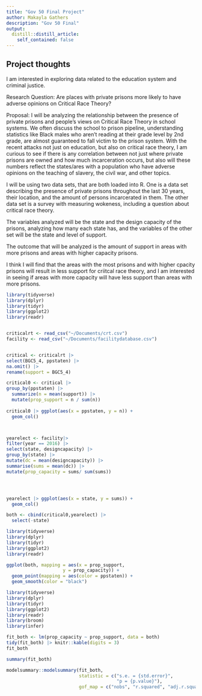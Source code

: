 ```yaml
---
title: "Gov 50 Final Project"
author: Makayla Gathers
description: "Gov 50 Final"
output:
  distill::distill_article:
    self_contained: false
---
```



## Project thoughts

I am interested in exploring data related to the education system and criminal justice. 

Research Question: Are places with private prisons more likely to have adverse opinions on Critical Race Theory?

Proposal: I will be analyzing the relationship between the presence of private prisons and people's views on Critical Race Theory in school systems. We often discuss the school to prison pipeline, understanding statistics like Black males who aren't reading at their grade level by 2nd grade, are almost guaranteed to fall victim to the prison system. With the recent attacks not just on education, but also on critical race theory, I am curious to see if there is any correlation between not just where private prisons are owned and how much incarceration occurs, but also will these numbers reflect the states/ares with a population who have adverse opinions on the teaching of slavery, the civil war, and other topics. 

I will be using two data sets, that are both loaded into R. One is a data set describing the presence of private prisons throughout the last 30 years, their location, and the amount of persons incarcerated in them. The other data set is a survey with measuring wokeness, including a question about critical race theory. 

The variables analyzed will be the state and the design capacity of the prisons, analyzing how many each state has, and the variables of the other set will be the state and level of support. 

The outcome that will be analyzed is the amount of support in areas with more prisons and areas with higher capacity prisons. 

I think I will find that the areas with the most prisons and with higher cpacity prisons will result in less support for criitcal race theory, and I am interested in seeing if areas with more capacity will have less support than areas with more prisons. 

```r
library(tidyverse)
library(dplyr)
library(tidyr)
library(ggplot2)
library(readr)


criticalrt <- read_csv("~/Documents/crt.csv")
facility <- read_csv("~/Documents/facilitydatabase.csv") 


critical <- criticalrt |>
select(BGC5_4, ppstaten) |>
na.omit() |>
rename(support = BGC5_4)

critical0 <- critical |>
group_by(ppstaten) |>
  summarize(n = mean(support)) |>
  mutate(prop_support = n / sum(n))
 
critical0 |> ggplot(aes(x = ppstaten, y = n)) +
  geom_col()



yearelect <- facility|>
filter(year == 2016) |>
select(state, designcapacity) |>
group_by(state) |>
mutate(dc = mean(designcapacity)) |>
summarise(sums = mean(dc)) |>
mutate(prop_capacity = sums/ sum(sums))




yearelect |> ggplot(aes(x = state, y = sums)) +
  geom_col()

both <- cbind(critical0,yearelect) |>
  select(-state)

```
```r
library(tidyverse)
library(dplyr)
library(tidyr)
library(ggplot2)
library(readr)

ggplot(both, mapping = aes(x = prop_support,
                     y = prop_capacity)) +
  geom_point(mapping = aes(color = ppstaten)) +
  geom_smooth(color = "black") 
```

```r
library(tidyverse)
library(dplyr)
library(tidyr)
library(ggplot2)
library(readr)
library(broom)
library(infer)

fit_both <- lm(prop_capacity ~ prop_support, data = both)
tidy(fit_both) |> knitr::kable(digits = 3)
fit_both

summary(fit_both) 

modelsummary::modelsummary(fit_both,
                           statistic = c("s.e. = {std.error}",
                                         "p = {p.value}"),
                           gof_map = c("nobs", "r.squared", "adj.r.squared"))
```






